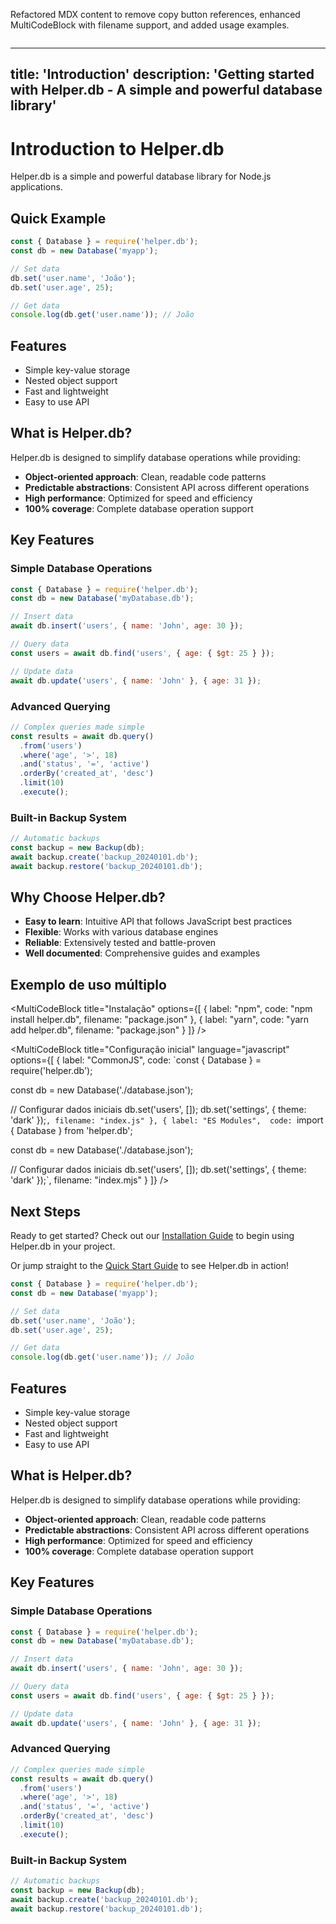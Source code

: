 Refactored MDX content to remove copy button references, enhanced MultiCodeBlock with filename support, and added usage examples.
```

```
---
title: 'Introduction'
description: 'Getting started with Helper.db - A simple and powerful database library'
---

# Introduction to Helper.db

Helper.db is a simple and powerful database library for Node.js applications.

## Quick Example

```javascript title="app.js"
const { Database } = require('helper.db');
const db = new Database('myapp');

// Set data
db.set('user.name', 'João');
db.set('user.age', 25);

// Get data
console.log(db.get('user.name')); // João
```

## Features

- Simple key-value storage
- Nested object support
- Fast and lightweight
- Easy to use API

## What is Helper.db?

Helper.db is designed to simplify database operations while providing:

- **Object-oriented approach**: Clean, readable code patterns
- **Predictable abstractions**: Consistent API across different operations  
- **High performance**: Optimized for speed and efficiency
- **100% coverage**: Complete database operation support

## Key Features

### Simple Database Operations

```javascript title="database-operations.js"
const { Database } = require('helper.db');
const db = new Database('myDatabase.db');

// Insert data
await db.insert('users', { name: 'John', age: 30 });

// Query data
const users = await db.find('users', { age: { $gt: 25 } });

// Update data
await db.update('users', { name: 'John' }, { age: 31 });
```

### Advanced Querying

```javascript title="advanced-query.js"
// Complex queries made simple
const results = await db.query()
  .from('users')
  .where('age', '>', 18)
  .and('status', '=', 'active')
  .orderBy('created_at', 'desc')
  .limit(10)
  .execute();
```

### Built-in Backup System

```javascript title="backup.js"
// Automatic backups
const backup = new Backup(db);
await backup.create('backup_20240101.db');
await backup.restore('backup_20240101.db');
```

## Why Choose Helper.db?

- **Easy to learn**: Intuitive API that follows JavaScript best practices
- **Flexible**: Works with various database engines
- **Reliable**: Extensively tested and battle-proven
- **Well documented**: Comprehensive guides and examples

## Exemplo de uso múltiplo

<MultiCodeBlock
  title="Instalação"
  options={[
    {
      label: "npm",
      code: "npm install helper.db",
      filename: "package.json"
    },
    {
      label: "yarn", 
      code: "yarn add helper.db",
      filename: "package.json"
    }
  ]}
/>

<MultiCodeBlock
  title="Configuração inicial"
  language="javascript"
  options={[
    {
      label: "CommonJS",
      code: `const { Database } = require('helper.db');

const db = new Database('./database.json');

// Configurar dados iniciais
db.set('users', []);
db.set('settings', { theme: 'dark' });`,
      filename: "index.js"
    },
    {
      label: "ES Modules", 
      code: `import { Database } from 'helper.db';

const db = new Database('./database.json');

// Configurar dados iniciais
db.set('users', []);
db.set('settings', { theme: 'dark' });`,
      filename: "index.mjs"
    }
  ]}
/>

## Next Steps

Ready to get started? Check out our [Installation Guide](/guides/installation/) to begin using Helper.db in your project.

Or jump straight to the [Quick Start Guide](/guides/quick-start/) to see Helper.db in action!
```javascript title="app.js"
const { Database } = require('helper.db');
const db = new Database('myapp');

// Set data
db.set('user.name', 'João');
db.set('user.age', 25);

// Get data
console.log(db.get('user.name')); // João
```

## Features

- Simple key-value storage
- Nested object support
- Fast and lightweight
- Easy to use API

## What is Helper.db?

Helper.db is designed to simplify database operations while providing:

- **Object-oriented approach**: Clean, readable code patterns
- **Predictable abstractions**: Consistent API across different operations  
- **High performance**: Optimized for speed and efficiency
- **100% coverage**: Complete database operation support

## Key Features

### Simple Database Operations

```javascript title="database-operations.js"
const { Database } = require('helper.db');
const db = new Database('myDatabase.db');

// Insert data
await db.insert('users', { name: 'John', age: 30 });

// Query data
const users = await db.find('users', { age: { $gt: 25 } });

// Update data
await db.update('users', { name: 'John' }, { age: 31 });
```

### Advanced Querying

```javascript title="advanced-query.js"
// Complex queries made simple
const results = await db.query()
  .from('users')
  .where('age', '>', 18)
  .and('status', '=', 'active')
  .orderBy('created_at', 'desc')
  .limit(10)
  .execute();
```

### Built-in Backup System

```javascript title="backup.js"
// Automatic backups
const backup = new Backup(db);
await backup.create('backup_20240101.db');
await backup.restore('backup_20240101.db');